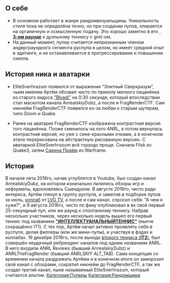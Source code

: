 {{Инфобокс для пуперов
|title2=FragRenderCTF
|image3=FragRenderCTF.png
|другие_ники=EliteSverhrazum (ранее AnrealskiyDubz)
|сферы_творчества=RYTP, Рисование, Музыка
|год_начала=9 августа, 2016 г.
|image4=EliteSverhrazum.png
|имя_фамилия=Артём Флисков (фамилия псевдонимная)
|дата_рождения=15 мая, 2000г
|место_проживания=Пермь
|ссылки=
*[https://www.youtube.com/channel/UCH6Cl5evoExFH7lRaqBzu6w FragRenderCTF (основа)]
*[https://www.youtube.com/channel/UCjrNX23cUndhrqPhjZlEehQ EliteSverhrazum (альт)]
*[https://www.youtube.com/channel/UCH9deiSmfyg3ONQwazzv3xQ fliskov (для реаплоадов всячины и щитпостинга)]
*[https://vk.com/fragrenderctf группа вк]
*[http://youchew.net/forum/index.php?/profile/20407-elitesverhrazum youchew]
}}

== О себе ==
* В основном работает в жанре рандомвизуальщины. Уникальность стиля пока не определёна точно, но при создании пупов, опирается на органичную и осмысленную подачу. Это хорошо заметно в его [https://youtu.be/IngTzc38rus &nbsp; '''3-ем раунде'''] к дуэльному теннису с gret-ом.
* На данный момент, пупер считается непризнанным членом андерграундного сегмента руспупа в целом, но имеет средний опыт в эдитинге, и не останавливается в прогрессировании и повышении скилла.

== История ника и аватарки ==
* EliteSverhrazum появился от выражения “Элитный Сверхразум”, чьим именем Артём обозвал чисто по приколу мелкого пацанёнка из старого видоса [https://www.youtube.com/watch?v=zAO1oelk-_M "Blyadi"] на 0:30 секунде, который впоследствии стал маскотом канала AnrealskiyDubz, а после и FragRenderCTF. Сам никнейм FragRenderCTF появился из-за любви к старым шутерам, типо Doom и Quake. 

* Ранее на аватарке FragRenderCTF изображена контрастная версия того пацанёнка. Позже сменилось на лого ANRL, а потом вернулась контрастная версия, но уже с сине-красными очками, а в конечном этапе перерисована на абстрактную рисованную версию. С аватаркой EliteSverhrazum всё гораздо проще. Сначала Flisk из Quake3, затем [http://ru.warframe.wikia.com/wiki/Сарина/Прайм Сарина Прайм] из Warframe.

== История ==
В начале лета 2016го, начав углублятся в Youtube, был создан канал AnrealskiyDubz, на котором изначально пилились обзоры игр и неформаты, вдохновляясь Сыендуком. В августе 2016го, чисто ради интереса, Артём глянул в группу руспупа, и заметив в подборке пупов за июль, [http://ru.ruspoop.wikia.com/wiki/Коллаб коллаб] от [https://www.youtube.com/channel/UC6eVhchHpOLDNgtWAVZImIA LVG TV], а после и сам канал, спросил себя: "А чем я хуже?", и 9 августа 2016го, чисто по фану опубликовал в вк свой первый 25-секундный пуп, или же раунд к спонтанному теннису. Набрав несколько участников, через несколько недель вышел его первый теннис под названием [https://www.youtube.com/watch?v=mJPT_hhx2Vg '''"ИНТЕЛЛЕКТУАНАЛЬНЫЙТЕННИС"'''] (нынче сокращённо IT1). С тех пор, Артём начал активно проявлять себя в руспупе, делая филлеры (или же мини-пупы), и участвуя в фэдах и коллабах. 19 декабря 2016го, после выхода [https://www.youtube.com/watch?v=T6Ux6-Cwzbc второго тенниса ('''IT2''')], был совершён неудачный ребрендинг каналов под одним названием ANRL. В него входили ANRL Reviews (бывший AnrealskiyDubz) и ANRLTheFragRender (бывший ANRLSKIY ALT_TAB). Сама концепция со временем начала раздражать Артёма и в конечном итоге он заморозил свой канал с обзорами, сократил никнейм до FragRenderCTF, а так же создал третий канал, ныне называемый EliteSverhrazum, который считается альтом.
[[Категория:Пуперы]]
[[Категория:Рандомщики]]